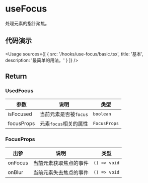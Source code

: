 
# useFocus

处理元素的指针聚焦。

## 代码演示

<Usage
  sources={[
    {
      src: '/hooks/use-focus/basic.tsx',
      title: '基本',
      description: '最简单的用法。'
    }
  ]}
/>

## Return

### UsedFocus

| 参数       | 说明                  | 类型         |
| ---------- | --------------------- | ------------ |
| isFocused  | 当前元素是否被`focus` | `boolean`    |
| focusProps | 元素`focus`相关的属性 | `FocusProps` |

### FocusProps

| 出参    | 说明                   | 类型         |
| ------- | ---------------------- | ------------ |
| onFocus | 当前元素获取焦点的事件 | `() => void` |
| onBlur  | 当前元素失去焦点的事件 | `() => void` |
